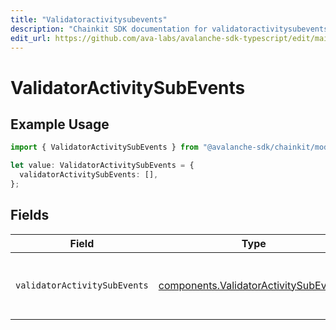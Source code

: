 ```yaml
---
title: "Validatoractivitysubevents"
description: "Chainkit SDK documentation for validatoractivitysubevents"
edit_url: https://github.com/ava-labs/avalanche-sdk-typescript/edit/main/chainkit/docs/models/components/validatoractivitysubevents.md
---
```


# ValidatorActivitySubEvents

## Example Usage

```typescript
import { ValidatorActivitySubEvents } from "@avalanche-sdk/chainkit/models/components";

let value: ValidatorActivitySubEvents = {
  validatorActivitySubEvents: [],
};
```

## Fields

| Field                                                                                          | Type                                                                                           | Required                                                                                       | Description                                                                                    |
| ---------------------------------------------------------------------------------------------- | ---------------------------------------------------------------------------------------------- | ---------------------------------------------------------------------------------------------- | ---------------------------------------------------------------------------------------------- |
| `validatorActivitySubEvents`                                                                   | [components.ValidatorActivitySubEvent](https://github.com/ava-labs/avalanche-sdk-typescript/blob/main/chainkit/models/components/validatoractivitysubevent.md)[] | :heavy_check_mark:                                                                             | Array of validator activity sub-event types                                                    |